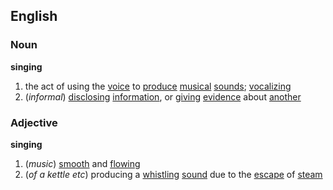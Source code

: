 ==English==
===Noun===
{{wikipedia}}
'''singing'''
#the act of using the [[voice]] to [[produce]] [[musical]] [[sound]]s; [[vocalizing]]
#(''informal'') [[disclosing]] [[information]], or [[giving]] [[evidence]] about [[another]]
===Adjective===
'''singing'''
#(''music'') [[smooth]] and [[flowing]]
#(''of a kettle etc'') producing a [[whistling]] [[sound]] due to the [[escape]] of [[steam]]